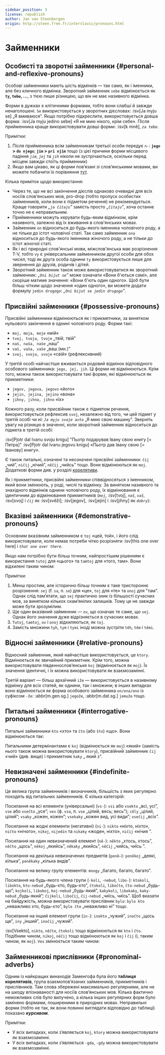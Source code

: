 ```yaml
---
sidebar_position: 3
license: republish
author: Jan van Steenbergen
origin: http://steen.free.fr/interslavic/pronouns.html
---
```



# Займенники

## Особисті та зворотні займенники \{#personal-and-reflexive-pronouns}

Особові займенники мають шість відмінків — так само, як і іменники, але без кличного відмінка. Зворотний займенник `sebe` відмінюється як **`ty`, `tebe`,  ...**, з тією лише різницею, що він не має називного відмінка.

Форми в дужках є клітичними формами, тобто вони слабші й завжди ненаголошені. `Se` використовується у зворотних дієсловах: :isv[Ja myju se] „Я вмиваюся”. Якщо потрібно підкреслити, використовується довша форма: :isv[Ja myju jedino sebe] «Я не мию нікого, крім себе». Після прийменника краще використовувати довші форми: :isv[k mně], _`za tebe`_.

<PersonalAndReflexivePronouns />

Примітки:

1. Після прийменника всім займенникам третьої особи передує `n-`: **`jego` > `do njego`**; **`jim` > `pri njim`** тощо (з цієї причини форми місцевого падіння _`jim`_, _`jej`_ та _`jih`_ ніколи не зустрічаються, оскільки перед місцем завжди стоїть прийменник)
2. Якщо вам цікаво, як ці форми пов’язані зі слов’янськими мовами, ви можете побачити їх порівняння [тут][1].

Кілька приміток щодо використання:

- Через те, що не всі закінчення дієслів однаково очевидні для всіх носіїв слов’янських мов, pro-drop (тобто пропуск особистих займенників, коли вони є підметом речення) не рекомендується. Краще говорити _„`ja čitaju`”_ замість просто _„`čitaju`”_, хоча останнє точно не є неправильним.
- Прийменники можуть керувати будь-яким відмінком, крім називного, залежно від їх вживання в слов'янських мовах.
- Займенник `on` відноситься до будь-якого іменника чоловічого роду, а не тільки до істот чоловічої статі. Так само займенник `ona` відноситься до будь-якого іменника жіночого роду, а не тільки до істот жіночої статі.
- Як і всі природні слов'янські мови, міжслов'янська має розрізнення T-V, тобто `vy` є універсальним займенником другої особи для обох чисел, тоді як друга особа однини `ty` використовується лише для звернення до друзів, родичів і дітей.
- Зворотний займенник також може використовуватися як зворотний займенник: _„`Oni bijut se`”_ може означати «Вони б'ються самі», але скоріше матиме значення: «Вони б'ють один одного». Щоб бути більш чітким щодо значення «один одного», ви можете додати формулу `jedin drugogo`: _„`Oni bijut se jedin drugogo`”_.

## Присвійні займенники \{#possessive-pronouns}

Присвійні займенники відмінюються як і прикметники, за винятком нульового закінчення в однині чоловічого роду. Форми такі:

- `moj, moja, moje` «мій»
- `tvoj, tvoja, tvoje` „твій, твій”
- `naš, naša, naše` „наш”
- `vaš, vaša, vaše` „ваш (мн.)”
- `svoj, svoja, svoje` «свій» (рефлексивний)

У третій особі найчастіше вживається родовий відмінок відповідного особового займенника: `jego, jej, jih`. Ці форми не відмінюються. Крім того, можна також використовувати такі форми, які відмінюються як прикметники:

- `jegov, jegova, jegovo` «його»
- `jejin, jejina, jejino` «вона»
- `jihny, jihna, jihno` «їх»

Кожного разу, коли присвійник також є підметом речення, використовується рефлексив `svoj`, незалежно від того, чи цей підмет у третій особі чи ні: _`Ja myju svoje avto`_ „Я мию свою машину”. Зверніть увагу на різницю в значенні, коли зворотний займенник відноситься до підмета в третій особі:

:isv[Pjotr dal Ivanu svoju knigu] "Пьотр подарував Івану свою книгу \[= Петра]"
:isv[Pjotr dal Ivanu jegovu knigu] «Пьотр дав Івану свою \[= Іванову] книгу».

Є також питальні, означені та неозначені присвійні займенники: `čij` „чий”, `ničij` „нічий”, `něčij` „чийсь” тощо. Вони відмінюються як `moj`. Додаткові форми див. у розділі [корелятиви][2].

Як і прикметники, присвійні займенники співвідносяться з іменником, який вони змінюють, у роді, числі та відмінку. За винятком називного та знахідного відмінків однини чоловічого роду, їх відмінювання є ідентичним до відмінювання прикметників (_`moj`_, :isv[tvoj], _`naš`_, _`vaš`_, :isv[svoj] і _`čij`_ як :isv[svěži]; :isv[jegov], :isv[jejin]  і :isv[jihny] як _`dobry`_):

<MojPronouns />

## Вказівні займенники \{#demonstrative-pronouns}

Основним вказівним займенником є ​​`toj` «цей, той», і його слід використовувати, коли немає потреби чітко розрізняти :isv[this one over here] і _`that one over there`_.

Якщо нам потрібно бути більш точним, найпростішим рішенням є використання `tutoj` для «цього» та `tamtoj` для «того, там». Вони відхилені таким чином:

<TojPronouns />

Примітки:

1. Менш простим, але історично більш точним є таке тристороннє розрізнення: `sej` (f. `sa`, n. `se`) для «це», `toj` для «те» та `onoj` для "там". Однак слід пам’ятати, що `sej` практично зник із більшості сучасних мов, за винятком кількох скам’янілих залишків. Тому це не завжди може бути зрозумілим.
2. Ще один вказівний займенник — `ov`, що означає те саме, що `sej`. Однак його значення дуже відрізняється в сучасних мовах.
3. `Tutoj`, `tamtoj`, `ov`  і `onoj` відхиляються, як `toj`.
4. Замість множини `tyh`, `tym`  і `tymi` іноді можна зустріти `těh`, `těm`  і `těmi`.

## Відносні займенники \{#relative-pronouns}

Відносний займенник, який найчастіше використовується, це `ktory`. Відмінюється як звичайний прикметник. Крім того, можна використовувати південнослов’янське `koj` (відмінюється як `moj`). Їх значення ідентичні, і їх можна використовувати як взаємозамінні.

Третій варіант — більш архаїчний `iže` — використовується в називному відмінку для всіх статей, як однини, так і множини; в інших випадках воно відмінюється як форма особового займенника `on/ona/ono` із суфіксом `-že`: :abbr[m.gen.sg.] `jegože`, :abbr[m.dat.sg.] `jemuže`  тощо.

## Питальні займенники \{#interrogative-pronouns}

Питальні займенники `kto` «хто» та `čto` (або `što`) «що». Вони відмінюються так:

<KtoPronouns />

Питальними детермінантами є `koj` (відмінюється як `moj`) «який» (замість нього також можна використовувати `ktory`), присвійний займенник `čij` «чий» (див. вище) і прикметник `kaky` „ який з".

## Невизначені займенники \{#indefinite-pronouns}

Це велика група займенників і визначників, більшість з яких регулярно походять від питальних займенників. Є кілька категорій:

Посилання на всі елементи (універсальні) (`vs-`): `vsi` або `vsekto` „всі, усі”, `vse` або `vsečto` „усе”; `ves` (ф. `vsa`, п. `vse` „цілий, весь; весь”); `cěly` „цілий, цілий”; `vsaky` „кожен, кожен”; `vsekaky` „кожен вид, усі види”; `vsečij` „всіх”.

Посилання на жодні елементи (негативні) (`ni-`): `nikto` «ніхто, ніхто», `ničto` «нічого», `nikoj`, `nijedin`  та `nikaky` «жоден, ніхто», `ničij` «нічия ”.

Посилання на один невизначений елемент (`ně-`): `někto` „хтось, хтось”, `něčto` „щось”, `někoj` „якийсь”, `někaky` „якийсь”, `něčij` „чийсь, чиїсь ”.

Посилання на декілька невизначених предметів (`poně–`): `poněkoj` „деякі, кілька”, `poněkaky` „кілька видів”.

Посилання на велику групу елементів: `mnogy` „багато, багато, багато”.

Посилання на будь-якого члена групи (`-koli`, `-nebud`, `libo-`): `ktokoli`, `libokto`, `kto-nebud`  „будь-хто, будь-хто”, `čtokoli`, `libočto`, `čto-nebud`  „будь-що”; `kojkoli`, `libokoj`, `koj-nebud`  „будь-який”, `kakykoli`, `libokaky`, `kaky-nebud`  „будь-який”; `čijkoli`, `libočij`, `čij-nebud`  „чиїсь, чиїсь”. Щоб вказати на байдужість, можна використовувати прислівник `bylo`: `bylo kto` „неважливо хто, будь-хто”, `bylo čto` „неважливо ні” тощо.

Посилання на інший елемент групи (`in-`): `inokto` „чужий”, `inočto` „щось ще”, `iny` „інший”, `inočij` „чужий”.

:isv[Vsekto], `nikto`, `něčto`, `čtokoli`  тощо відмінюються як `kto` і `čto`. Подібним чином, `nikoj`, `něčij`  тощо відмінюються як `koj` і `čij` (і, таким чином, як `moj`). `Ves` змінюється таким чином:

<VesIsInflected />

## Займенникові прислівники \{#pronominal-adverbs}

Одним із найкращих винаходів Заменгофа була його **таблиця корелятивів**, група взаємопов’язаних займенників, прикметників і прислівників. Там слова збережені максимально регулярними, але не на шкоду впізнаваності для носіїв слов’янських мов. Кілька фактично неможливих слів було вилучено, а кілька інших регулярних форм було замінено формами, поширеними в природних мовах. Неправильні форми (тобто не так, як вони повинні виглядати відповідно до таблиці) показано _**курсивом**_.

<PronominalAdverbs />

Примітки:

- У всіх випадках, коли з’являється `koj`, `ktory` можна використовувати як взаємозамінні.
- У всіх випадках, коли з’являється `-gda`, `-gdy` можна використовувати як взаємозамінні.

[1]: http://steen.free.fr/interslavic/slavic_pronouns.html

[2]: \#pronominal_adverbs

